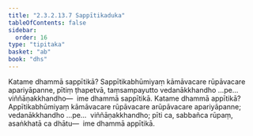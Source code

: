 ```yaml
---
title: "2.3.2.13.7 Sappītikaduka"
tableOfContents: false
sidebar:
  order: 16
type: "tipitaka"
basket: "ab"
book: "dhs"
---
```



<DynamicBreadcrumb />

<Division number="1279" book="dhs" bookNo="29" page="252">

<Paragraph number="1980" book="dhs">
Katame dhammā sappītikā? Sappītikabhūmiyaṃ kāmāvacare rūpāvacare apariyāpanne, pītiṃ ṭhapetvā, taṃsampayutto vedanākkhandho …pe…  viññāṇakkhandho—  ime dhammā sappītikā.
</Paragraph>

</Division>
<Division number="1280" book="dhs" bookNo="29" page="252">

<Paragraph number="1981" book="dhs">
Katame dhammā appītikā? Appītikabhūmiyaṃ kāmāvacare rūpāvacare arūpāvacare apariyāpanne; vedanākkhandho …pe…  viññāṇakkhandho; pīti ca, sabbañca rūpaṃ, asaṅkhatā ca dhātu—  ime dhammā appītikā.
</Paragraph>
</Division>